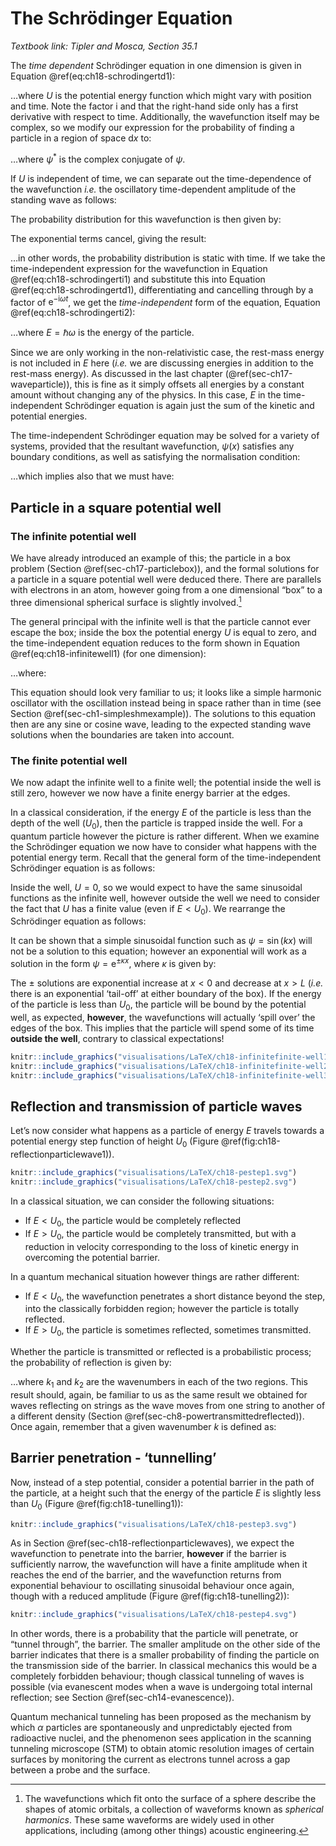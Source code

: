 
# The Schr&ouml;dinger Equation {#sec-ch18-schrodinger}

*Textbook link: Tipler and Mosca, Section 35.1*

The *time dependent* Schr&ouml;dinger equation in one dimension is given in Equation \@ref(eq:ch18-schrodingertd1):

\begin{equation}
-\frac{\hbar^2}{2m} \frac{\partial^2 \psi(x,t)}{\partial x^2} + U \psi(x,t) = \mathrm{i}\hbar \frac{\partial \psi(x,t)}{\partial t}
(\#eq:ch18-schrodingertd1)
\end{equation}

...where $U$ is the potential energy function which might vary with position and time.  Note the factor $\mathrm{i}$ and that the right-hand side only has a first derivative with respect to time.  Additionally, the wavefunction itself may be complex, so we modify our expression for the probability of finding a particle in a region of space $\mathrm{d}x$ to:

\begin{equation}
P(x,t) \mathrm{d}x = |\psi(x,t)|^2 \mathrm{d}x= \psi^*\psi \mathrm{d}x
\end{equation}

...where $\psi^*$ is the complex conjugate of $\psi$.  

If $U$ is independent of time, we can separate out the time-dependence of the wavefunction *i.e.* the oscillatory time-dependent amplitude of the standing wave as follows:

\begin{equation}
\psi(x,t) = \psi(x) \mathrm{e}^{-\mathrm{i}\omega t}
(\#eq:ch18-schrodingerti1)
\end{equation}

The probability distribution for this wavefunction is then given by:

\begin{equation}
P(x,t) = \psi^* \psi = \psi^*(x) \mathrm{e}^{+\mathrm{i}\omega t} \times \psi(x) \mathrm{e}^{-\mathrm{i}\omega t}
\end{equation}

The exponential terms cancel, giving the result:

\begin{equation}
P(x,t) = |\psi(x)|^2
\end{equation}

...in other words, the probability distribution is static with time.  If we take the time-independent expression for the wavefunction in Equation \@ref(eq:ch18-schrodingerti1) and substitute this into Equation \@ref(eq:ch18-schrodingertd1), differentiating and cancelling through by a factor of $\mathrm{e}^{-\mathrm{i}\omega t}$, we get the *time-independent* form of the equation, Equation \@ref(eq:ch18-schrodingerti2):

\begin{equation}
-\frac{\hbar^2}{2m} \frac{\partial^2 \psi(x)}{\partial x^2} + U(x) \psi(x) =  E \psi(x)
(\#eq:ch18-schrodingerti2)
\end{equation}

...where $E = \hbar \omega$ is the energy of the particle.

Since we are only working in the non-relativistic case, the rest-mass energy is not included in $E$ here (*i.e.* we are discussing energies in addition to the rest-mass energy). As discussed in the last chapter (\@ref(sec-ch17-waveparticle)), this is fine as it simply offsets all energies by a constant amount without changing any of the physics. In this case, $E$ in the time-independent Schr&ouml;dinger equation is again just the sum of the kinetic and potential energies.

The time-independent Schr&ouml;dinger equation may be solved for a variety of systems, provided that the resultant wavefunction, $\psi(x)$ satisfies any boundary conditions, as well as satisfying the normalisation condition:

\begin{equation}
\int_{-\infty}^{\infty} |\psi^2| \mathrm{d}x = 1
\end{equation}

...which implies also that we must have:

\begin{equation}
\psi(x) \rightarrow 0 \quad \textsf{as} \quad x \rightarrow \pm \infty
\end{equation}


## Particle in a square potential well {#sec-ch18-partsquarewell1}

### The infinite potential well

We have already introduced an example of this; the particle in a box problem (Section \@ref(sec-ch17-particlebox)), and the formal solutions for a particle in a square potential well were deduced there. There are parallels with electrons in an atom, however going from a one dimensional "box" to a three dimensional spherical surface is slightly involved.^[The wavefunctions which fit onto the surface of a sphere describe the shapes of atomic orbitals, a collection of waveforms known as *spherical harmonics*. These same waveforms are widely used in other applications, including (among other things) acoustic engineering.]

The general principal with the infinite well is that the particle cannot ever escape the box; inside the box the potential energy $U$ is equal to zero, and the time-independent equation reduces to the form shown in Equation \@ref(eq:ch18-infinitewell1) (for one dimension):

\begin{equation}
\frac{\mathrm{d}^2 \psi(x)}{\mathrm{d}x^2} = -k^2 \psi(x)
(\#eq:ch18-infinitewell1)
\end{equation}

...where:

\begin{equation}
k^2 = \frac{2mE}{\hbar} = \frac{p^2}{\hbar^2} \quad \textsf{as expected}
\end{equation}

This equation should look very familiar to us; it looks like a simple harmonic oscillator with the oscillation instead being in space rather than in time (see Section \@ref(sec-ch1-simpleshmexample)).  The solutions to this equation then are any sine or cosine wave, leading to the expected standing wave solutions when the boundaries are taken into account.

### The finite potential well

We now adapt the infinite well to a finite well; the potential inside the well is still zero, however we now have a finite energy barrier at the edges.

In a classical consideration, if the energy $E$ of the particle is less than the depth of the well ($U_0$), then the particle is trapped inside the well.  For a quantum particle however the picture is rather different.  When we examine the Schr&ouml;dinger equation we now have to consider what happens with the potential energy term.  Recall that the general form of the time-independent Schr&ouml;dinger equation is as follows:

\begin{equation}
-\frac{\hbar^2}{2m} \frac{\partial^2 \psi(x)}{\partial x^2} + U(x) \psi(x) =  E \psi(x)
\end{equation}

Inside the well, $U = 0$, so we would expect to have the same sinusoidal functions as the infinite well, however outside the well we need to consider the fact that $U$ has a finite value (even if $E<U_0$).  We rearrange the Schr&ouml;dinger equation as follows:


\begin{equation}
\begin{array}{rcl}
-\dfrac{\hbar^2}{2m} \dfrac{\partial^2 \psi(x)}{\partial x^2} + U(x) \psi(x) &=&  E \psi(x)\\
\dfrac{\partial^2 \psi(x)}{\partial x^2} &=& \dfrac{2m (U_0 - E)}{\hbar^2} \psi(x)
\end{array}
(\#eq:ch18-finitewell1)
\end{equation}

It can be shown that a simple sinusoidal function such as $\psi = \sin(kx)$ will not be a solution to this equation; however an exponential  will work as a solution in the form $\psi = \mathrm{e}^{\pm \kappa x}$, where $\kappa$ is given by:

\begin{equation}
\kappa = \frac{\sqrt{2m(U_0 - E)}}{\hbar}
\end{equation}

The $\pm$ solutions are exponential increase at $x<0$ and decrease at $x>L$ (*i.e.* there is an exponential 'tail-off' at either boundary of the box).  If the energy of the particle is less than $U_0$, the particle will be bound by the potential well, as expected, **however**, the wavefunctions will actually 'spill over' the edges of the box.  This implies that the particle will spend some of its time **outside the well**, contrary to classical expectations!

```r
knitr::include_graphics("visualisations/LaTeX/ch18-infinitefinite-well1.svg")
knitr::include_graphics("visualisations/LaTeX/ch18-infinitefinite-well2.svg")
knitr::include_graphics("visualisations/LaTeX/ch18-infinitefinite-well3.svg")
```


## Reflection and transmission of particle waves {#sec-ch18-reflectionparticlewaves}

Let's now consider what happens as a particle of energy $E$ travels towards a potential energy step function of height $U_0$ (Figure \@ref(fig:ch18-reflectionparticlewave1)).


```r
knitr::include_graphics("visualisations/LaTeX/ch18-pestep1.svg")
knitr::include_graphics("visualisations/LaTeX/ch18-pestep2.svg")
```


In a classical situation, we can consider the following situations:

* If $E<U_0$, the particle would be completely reflected
* If $E>U_0$, the particle would be completely transmitted, but with a reduction in velocity corresponding to the loss of kinetic energy in overcoming the potential barrier.

In a quantum mechanical situation however things are rather different:

* If $E<U_0$, the wavefunction penetrates a short distance beyond the step, into the classically forbidden region; however the particle is totally reflected.
* If $E>U_0$, the particle is sometimes reflected, sometimes transmitted.

Whether the particle is transmitted or reflected is a probabilistic process; the probability of reflection is given by:

\begin{equation}
R = \frac{(k_1 - k_2)^2}{(k_1 + k_2)^2}
\end{equation}

...where $k_1$ and $k_2$ are the wavenumbers in each of the two regions.  This result should, again, be familiar to us as the same result we obtained for waves reflecting on strings as the wave moves from one string to another of a different density (Section \@ref(sec-ch8-powertransmittedreflected)).  Once again, remember that a given wavenumber $k$ is defined as:

\begin{equation}
k^2 = \frac{2mE}{\hbar^2} = \frac{p^2}{\hbar^2}
\end{equation}

## Barrier penetration - 'tunnelling' {#sec-ch18-tunnelling1}

Now, instead of a step potential, consider a potential barrier in the path of the particle, at a height such that the energy of the particle $E$ is slightly less than $U_0$ (Figure \@ref(fig:ch18-tunelling1)):


```r
knitr::include_graphics("visualisations/LaTeX/ch18-pestep3.svg")
```


As in Section \@ref(sec-ch18-reflectionparticlewaves), we expect the wavefunction to penetrate into the barrier, **however** if the barrier is sufficiently narrow, the wavefunction will have a finite amplitude when it reaches the end of the barrier, and the wavefunction returns from exponential behaviour to oscillating sinusoidal behaviour once again, though with a reduced amplitude (Figure \@ref(fig:ch18-tunelling2)):


```r
knitr::include_graphics("visualisations/LaTeX/ch18-pestep4.svg")
```

In other words, there is a probability that the particle will penetrate, or "tunnel through", the barrier.  The smaller amplitude on the other side of the barrier indicates that there is a smaller probability of finding the particle on the transmission side of the barrier.  In classical mechanics this would be a completely forbidden behaviour; though classical tunneling of waves is possible (via evanescent modes when a wave is undergoing total internal reflection; see Section \@ref(sec-ch14-evanescence)).

Quantum mechanical tunneling has been proposed as the mechanism by which $\alpha$ particles are spontaneously and unpredictably ejected from radioactive nuclei, and the phenomenon sees application in the scanning tunneling microscope (STM) to obtain atomic resolution images of certain surfaces by monitoring the current as electrons tunnel across a gap between a probe and the surface.

